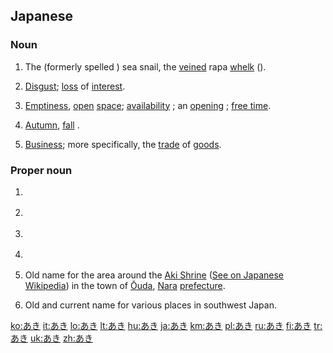 ==Japanese==

===Noun===
{{ja-noun}}

# {{context|archaic|lang=ja}} {{ja-def|あき}} The {{ja-l|アカニシ||akanishi}} (formerly spelled {{ja-l|赤螺}}) sea snail, the [[veined]] rapa [[whelk]] ({{taxlink|Rapana venosa|species}}).
# {{ja-def|飽|厭}} [[disgust|Disgust]]; [[loss]] of [[interest]].
# {{ja-def|明|空}} [[emptiness|Emptiness]], [[open]] [[space]]; [[availability]] {{qualifier|as of a house, room, seat, or container}}; an [[opening]] {{qualifier|as of a job or position}}; [[free time]].
# {{ja-def|秋}} [[autumn|Autumn]], [[fall]] {{qualifier|the season}}.
# {{ja-def|商}} [[business|Business]]; more specifically, the [[trade]] of [[goods]].

===Proper noun===
{{ja-pos|proper}} 

# {{ja-def|昌}} {{given name|male|lang=ja}}
# {{ja-def|亜季}} {{given name|female|lang=ja}}
# {{ja-def|亜樹}} {{given name|female|lang=ja}}
# {{ja-def|亜紀}} {{given name|female|lang=ja}}
# {{ja-def|阿騎|安騎}} Old name for the area around the [[Aki Shrine]] ([[w:ja:阿紀神社|See on Japanese Wikipedia]]) in the town of [[Ōuda]], [[Nara]] [[prefecture]].
# {{ja-def|安芸}} Old and current name for various places in southwest Japan.

[[ko:あき]]
[[it:あき]]
[[lo:あき]]
[[lt:あき]]
[[hu:あき]]
[[ja:あき]]
[[km:あき]]
[[pl:あき]]
[[ru:あき]]
[[fi:あき]]
[[tr:あき]]
[[uk:あき]]
[[zh:あき]]